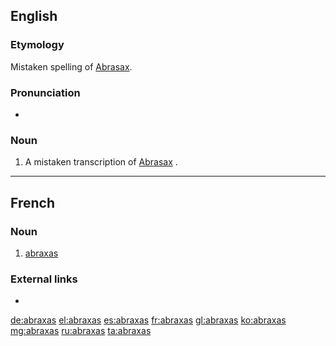 {{also|Abraxas}}
==English==
{{wikipedia}}

===Etymology===
Mistaken spelling of [[Abrasax]].

===Pronunciation===
* {{a|US}} {{IPA|/əˈbɹæk.səs/|lang=en}}

===Noun===
{{en-noun|-}}

# {{context|gnosticism|historical|lang=en}} A mistaken transcription of [[Abrasax]]<!--(which was [[mystical]] word used as a [[charm]] and [[engraved]] on gems among some Greek Gnostics)-->.

----

==French==

===Noun===
{{fr-noun|m|abraxas}}

# {{context|gnosticism|historical|lang=fr}} [[#Noun|abraxas]]

===External links===
* {{R:TLFi}}

[[de:abraxas]]
[[el:abraxas]]
[[es:abraxas]]
[[fr:abraxas]]
[[gl:abraxas]]
[[ko:abraxas]]
[[mg:abraxas]]
[[ru:abraxas]]
[[ta:abraxas]]